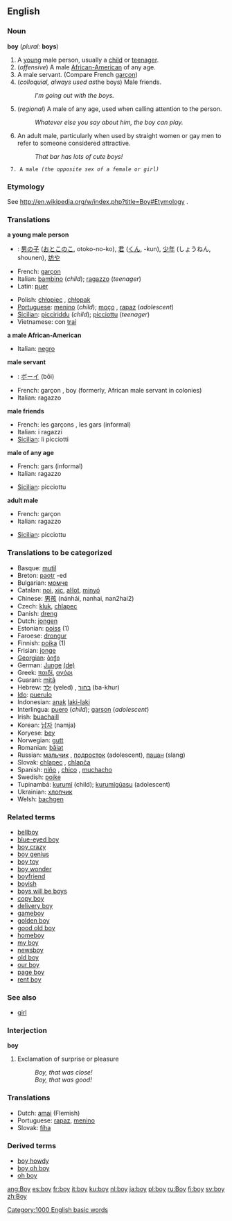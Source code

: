 ==English==

===Noun===
'''boy''' (''plural:'' '''boys''')

#<!--DefA--> A [[young]] male person, usually a [[child]] or [[teenager]].
#<!--DefB--> (''offensive'') A male [[African-American]] of any age.
#<!--DefC--> A male servant. (Compare French [[garçon]])
#<!--DefD--> (''colloquial, always used as ''the boys) Male friends.
#: ''I'm going out with the boys.''
#<!--DefE--> (''regional'') A male of any age, used when calling attention to the person.
#: ''Whatever else you say about him, the boy can play.''
#<!--DefF--> An adult male, particularly when used by straight women or gay men to refer to someone considered attractive.
#: ''That bar has lots of cute boys!''
  7. A male ''(the opposite sex of a female or girl)''

===Etymology===
See http://en.wikipedia.org/w/index.php?title=Boy#Etymology .

===Translations===

<!--DefA-->'''a young male person'''
{{top}}
*{{jp}}: [[男の子]] ([[おとこのこ]], otoko-no-ko), [[君]] ([[くん]], -kun), [[少年]] (しょうねん, shounen), [[坊や]]
*French: [[garçon]] {{m}}
*Italian: [[bambino]] {{m}} (''child''); [[ragazzo]] {{m}} (''teenager'')
*Latin: [[puer]] {{m}}
{{mid}}
*Polish: [[chłopiec]] {{m}} , [[chłopak]] {{m}}
*[[Portuguese]]: [[menino]] {{m}} (''child''); [[moço]] {{m}}, [[rapaz]] {{m}} (''adolescent'')
*[[Sicilian]]: [[picciriddu]] {{m}} (''child''); [[picciottu]] {{m}} (''teenager'')
*Vietnamese: con [[trai]]
{{bottom}}

<!--DefB-->'''a male African-American'''
{{top}}
*Italian: [[negro]] {{m}}
{{mid}}
{{bottom}}

<!--DefC-->'''male servant'''
{{top}}
*{{jp}}: [[ボーイ]] (bōi)
*French: garçon {{m}}, boy {{m}} (formerly, African male servant in colonies)
*Italian: ragazzo {{m}}
{{mid}}
{{bottom}}

<!--DefD-->'''male friends'''
{{top}}
*French: les garçons {{m}} {{p}}, les gars {{m}} {{p}} (informal)
*Italian: i ragazzi {{m}} {{p}}
*[[Sicilian]]: li picciotti {{m}} {{p}}
{{mid}}
{{bottom}}

<!--DefE-->'''male of any age'''
{{top}}
*French: gars {{m}} (informal)
*Italian: ragazzo {{m}}
{{mid}}
*[[Sicilian]]: picciottu {{m}}
{{bottom}}

<!--DefF-->'''adult male'''
{{top}}
*French: garçon {{m}}
*Italian: ragazzo {{m}}
{{mid}}
*[[Sicilian]]: picciottu {{m}}
{{bottom}}

===Translations to be categorized===
{{checktrans}}
*Basque: [[mutil]]
*Breton: [[paotr]] {{m}} -ed
*Bulgarian: [[момче]] {{n}}
*Catalan: [[noi]], [[xic]], [[aŀlot]], [[minyó]] {{m}}
*Chinese: [[男孩]] (nánhái, nanhai, nan2hai2)
*Czech: [[kluk]], [[chlapec]] {{m}}
*Danish: [[dreng]] {{c}}
*Dutch: [[jongen]] {{m}}
*Estonian: [[poiss]] (1)
*Faroese: [[drongur]] {{m}}
*Finnish: [[poika]] (1)
*Frisian: [[jonge]] {{m}}
*[[Georgian]]: [[ბიჭი]]
*German: [[Junge]] {{m}} [[:de:Junge|(de)]]
*Greek: [[παιδί]], [[αγόρι]]
*Guarani: [[mitã]]
*Hebrew: [[ילד]] (yeled) {{m}}, [[בחור]] (ba-khur) 
*[[Ido]]: [[puerulo]]
*Indonesian: [[anak]] [[laki-laki]]
*Interlingua: [[puero]] (''child''); [[garson]] (''adolescent'')
*Irish: [[buachaill]]
*Korean: [[남자]] (namja)
*Koryese: [[bey]]
*Norwegian: [[gutt]] {{m}}
*Romanian: [[băiat]] {{m}}
*Russian: [[мальчик]] {{m}}, [[подросток]] (adolescent), [[пацан]] {{m}} (slang)
*Slovak: [[chlapec]] {{m}}, [[chlapča]] {{n}}
*Spanish: [[niño]] {{m}}, [[chico]] {{m}}, [[muchacho]] {{m}}
*Swedish: [[pojke]] {{c}}
*Tupinambá: [[kurumĩ]] (child); [[kurumĩgûasu]] (adolescent)
*Ukrainian: [[хлопчик]] {{m}}
*Welsh: [[bachgen]] {{m}}

===Related terms===
*[[bellboy]]
*[[blue-eyed boy]]
*[[boy crazy]]
*[[boy genius]]
*[[boy toy]]
*[[boy wonder]]
*[[boyfriend]]
*[[boyish]]
*[[boys will be boys]]
*[[copy boy]]
*[[delivery boy]]
*[[gameboy]]
*[[golden boy]]
*[[good old boy]]
*[[homeboy]]
*[[my boy]]
*[[newsboy]]
*[[old boy]]
*[[our boy]]
*[[page boy]]
*[[rent boy]]

===See also===
*[[girl]]

===Interjection===
'''boy'''

#Exclamation of surprise or pleasure
#:''Boy, that was close!''
#:''Boy, that was good!''

===Translations===
*Dutch: [[amai]] (Flemish)
*Portuguese: [[rapaz]], [[menino]]<!--are these really translations of the interjection or actually of the noun?-->
*Slovak: [[fíha]]

===Derived terms===
*[[boy howdy]]
*[[boy oh boy]]
*[[oh boy]]

{{rfc}}

[[Category:1000 English basic words]]

[[ang:Boy]]
[[es:boy]]
[[fr:boy]]
[[it:boy]]
[[ku:boy]]
[[nl:boy]]
[[ja:boy]]
[[pl:boy]]
[[ru:Boy]]
[[fi:boy]]
[[sv:boy]]
[[zh:Boy]]
